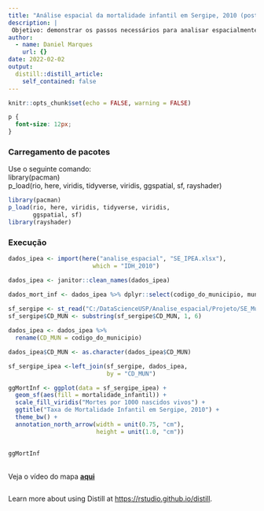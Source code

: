```yaml
---
title: "Análise espacial da mortalidade infantil em Sergipe, 2010 (post em construção)"
description: |
 Objetivo: demonstrar os passos necessários para analisar espacialmente dados de mortalidade infantil 
author:
  - name: Daniel Marques
    url: {}
date: 2022-02-02
output:
  distill::distill_article:
    self_contained: false
---
```



```r
knitr::opts_chunk$set(echo = FALSE, warning = FALSE)
```

```css
p {
  font-size: 12px;
}
```

<html>
  <head>
    <meta charset="utf-8" />
    <link rel="stylesheet" href="/css/style.css" />
  </head>
   <body>
    <h3>Carregamento de pacotes</h3>
    <p>
    Use o seguinte comando:</br>
    library(pacman)</br>
    p_load(rio, here, viridis, tidyverse, viridis,
       ggspatial, sf, rayshader)
       
    </p>
```r
library(pacman)
p_load(rio, here, viridis, tidyverse, viridis,
       ggspatial, sf)
library(rayshader)
```
    <h3>Execução</h3>
```r
dados_ipea <- import(here("analise_espacial", "SE_IPEA.xlsx"), 
                        which = "IDH_2010")

dados_ipea <- janitor::clean_names(dados_ipea)

dados_mort_inf <- dados_ipea %>% dplyr::select(codigo_do_municipio, municipio, mortalidade_infantil)
  
sf_sergipe <- st_read("C:/DataScienceUSP/Analise_espacial/Projeto/SE_Municipios_2020.shp")
sf_sergipe$CD_MUN <- substring(sf_sergipe$CD_MUN, 1, 6)

dados_ipea <- dados_ipea %>%
  rename(CD_MUN = codigo_do_municipio)

dados_ipea$CD_MUN <- as.character(dados_ipea$CD_MUN)

sf_sergipe_ipea <-left_join(sf_sergipe, dados_ipea, 
                            by = "CD_MUN")

ggMortInf <- ggplot(data = sf_sergipe_ipea) + 
  geom_sf(aes(fill = mortalidade_infantil)) + 
  scale_fill_viridis("Mortes por 1000 nascidos vivos") +
  ggtitle("Taxa de Mortalidade Infantil em Sergipe, 2010") +
  theme_bw() +
  annotation_north_arrow(width = unit(0.75, "cm"),
                         height = unit(1.0, "cm"))
  
```
```r
ggMortInf
```
</br>
Veja o vídeo do mapa [<b>aqui</b>](https://youtu.be/Bt3vG3OnCGA)

  </body>
</html>


```r

```


Learn more about using Distill at <https://rstudio.github.io/distill>.


